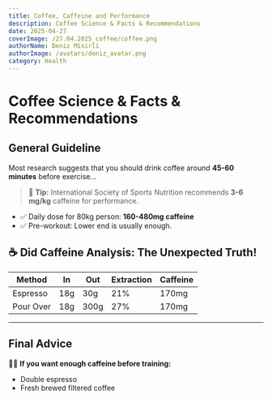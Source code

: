 ```yaml
---
title: Coffee, Caffeine and Performance
description: Coffee Science & Facts & Recommendations
date: 2025-04-27
coverImage: /27.04.2025_coffee/coffee.png
authorName: Deniz Misirli
authorImage: /avatars/deniz_avatar.png
category: Health
---
```


# Coffee Science & Facts & Recommendations

## General Guideline

Most research suggests that you should drink coffee around **45-60 minutes** before exercise...

> 🧠 **Tip:** International Society of Sports Nutrition recommends **3-6 mg/kg** caffeine for performance.

- ✅ Daily dose for 80kg person: **160-480mg caffeine**
- ✅ Pre-workout: Lower end is usually enough.

## ☕ Did Caffeine Analysis: The Unexpected Truth!

| Method    | In  | Out  | Extraction | Caffeine |
| --------- | --- | ---- | ---------- | -------- |
| Espresso  | 18g | 30g  | 21%        | 170mg    |
| Pour Over | 18g | 300g | 27%        | 170mg    |

---

## Final Advice

💪🏽 **If you want enough caffeine before training:**

- Double espresso
- Fresh brewed filtered coffee
